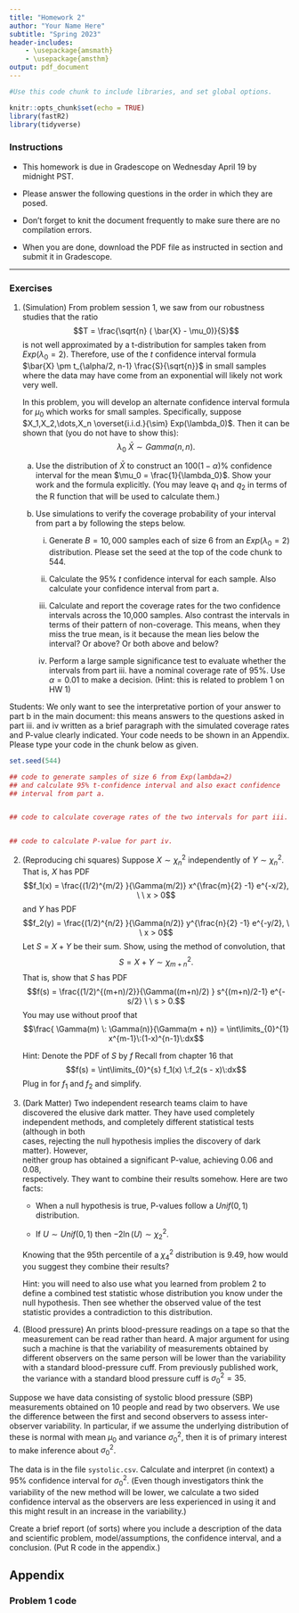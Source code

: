 ```yaml
---
title: "Homework 2"
author: "Your Name Here"
subtitle: "Spring 2023"
header-includes:
    - \usepackage{amsmath}
    - \usepackage{amsthm}
output: pdf_document
---
```


```r
#Use this code chunk to include libraries, and set global options.

knitr::opts_chunk$set(echo = TRUE)
library(fastR2)
library(tidyverse)

```

### Instructions

- This homework is due in Gradescope on Wednesday April 19 by midnight PST.

- Please answer the following questions in the order in which they are posed. 

- Don't forget to knit the document frequently to make sure there are no compilation errors. 

- When you are done, download the PDF file as instructed in section and submit it in Gradescope. 

* * *

### Exercises

1. (Simulation) From problem session 1, we saw from our robustness studies that the ratio 
$$T = \frac{\sqrt{n} ( \bar{X} - \mu_0)}{S}$$
is not well approximated by a t-distribution for \underline{small} samples taken from $Exp(\lambda_0=2)$. Therefore, use of the $t$ confidence interval formula $\bar{X} \pm t_{\alpha/2, n-1} \frac{S}{\sqrt{n}}$ in small samples where the data may have come from an exponential will likely not work very well. 
	
	  In this problem, you will develop an alternate confidence interval formula for $\mu_0$ which works for small samples. Specifically, suppose $X_1,X_2,\dots,X_n \overset{i.i.d.}{\sim} Exp(\lambda_0)$. Then it can be shown that (you do not have to show this):
	$$\lambda_0\:\bar{X} \sim Gamma(n, n).$$ 
	
	a.  Use the distribution of $\bar{X}$ to construct an \emph{equal tailed} $100 (1-\alpha)$\% confidence interval for the mean $\mu_0 = \frac{1}{\lambda_0}$. Show your work and the formula explicitly. (You may leave $q_1$ and $q_2$ in terms of the R function that will be used to calculate them.)

	b.  Use simulations to verify the coverage probability of your interval from part a by following the steps below. 
	
    	  i. Generate $B = 10,000$ samples each of size 6 from an $Exp(\lambda_0 = 2)$ distribution. Please set the seed at the top of the code chunk to 544.
    	  
    	  ii. Calculate the 95% $t$ confidence interval for each sample. Also calculate your confidence interval from part a. 
    	  
    	  iii. Calculate and report the coverage rates for the two confidence intervals across the 10,000 samples. Also contrast the intervals in terms of their pattern of non-coverage. This means, when they miss the true mean, is it because the mean lies below the interval? Or above? Or both above and below?
    	  
    	  iv. Perform a large sample significance test to evaluate whether the intervals from part iii. have a nominal coverage rate of 95%. Use $\alpha = 0.01$ to make a decision. (Hint: this is related to problem 1 on HW 1)

Students: We only want to see the interpretative portion of your answer to part b in the main document: this means answers to the questions asked in part iii. and iv written as a brief paragraph with the simulated coverage rates and P-value clearly indicated. Your code needs to be shown in an Appendix.  Please type your code in the chunk below as given.



```r
set.seed(544)

## code to generate samples of size 6 from Exp(lambda=2)
## and calculate 95% t-confidence interval and also exact confidence
## interval from part a.


## code to calculate coverage rates of the two intervals for part iii.


## code to calculate P-value for part iv.
```


2. (Reproducing chi squares) Suppose $X \sim \chi^2_{n}$ independently of $Y \sim \chi^2_{n}$. That is, $X$ has PDF
$$f_1(x) = \frac{(1/2)^{m/2} }{\Gamma(m/2)} x^{\frac{m}{2} -1} e^{-x/2}, \ \ x > 0$$
and $Y$ has PDF
$$f_2(y) = \frac{(1/2)^{n/2} }{\Gamma(n/2)} y^{\frac{n}{2} -1} e^{-y/2}, \ \ x > 0$$
Let $S = X + Y$ be their sum.   Show, using the method of convolution, that $$S = X + Y \sim \chi^2_{m+n}.$$ That is, show that
$S$ has PDF
$$f(s) = \frac{(1/2)^{(m+n)/2}}{\Gamma((m+n)/2) } s^{(m+n)/2-1} e^{-s/2} \ \ s > 0.$$
You may use without proof that
$$\frac{ \Gamma(m) \: \Gamma(n)}{\Gamma(m + n)} = \int\limits_{0}^{1} x^{m-1}\:(1-x)^{n-1}\:dx$$


    Hint: Denote the PDF of $S$ by $f$ Recall from chapter 16 that
$$f(s) = \int\limits_{0}^{s} f_1(x) \:f_2(s - x)\:dx$$ Plug in for $f_1$ and $f_2$ and simplify.

3. (Dark Matter) Two	independent	research teams	claim	to	have	discovered	the	elusive	dark	matter.	They	have	used completely	
independent	methods,	and	completely	different	statistical	tests	(although	in	both	
cases,	rejecting	the	null	hypothesis	implies	the	discovery	of	dark	matter).	However,	
neither	group	has	obtained	a	significant	P-value,	achieving	0.06	and	0.08,	
respectively.	They	want	to	combine	their	results	somehow. Here are two facts:

   - When a null hypothesis is true, P-values follow a $Unif(0,1)$ distribution.   
   
   - If $U \sim Unif(0,1)$ then $-2 \ln(U) \sim \chi^2_{2}$. 
   
    Knowing that the 95th percentile of a $\chi^2_{4}$ distribution is 9.49, how would you suggest they combine their results? 

    Hint: you will need to also use what you learned from problem 2 to define a combined test statistic whose distribution you know under the null hypothesis. Then see whether the observed value of the test statistic provides a contradiction to this distribution.
    
   

4. (Blood pressure) An \emph{Arterisonde machine}  prints blood-pressure readings on a tape so that the measurement can be read rather than heard. A major argument for using such a machine is that the variability of measurements obtained by different observers on the same person will be lower than the variability  with a standard blood-pressure cuff. From previously published work, the variance with a standard blood pressure cuff is $\sigma_0^2=35$.

Suppose we have data consisting of systolic blood pressure (SBP) measurements obtained on 10 people and read by two observers. We use the difference between the first and second observers to assess inter-observer variability. In particular, if we assume the underlying distribution of these \textbf{differences} is normal with mean $\mu_0$ and variance $\sigma^2_0$, then it is of primary interest to make inference about $\sigma^2_0$.

The data is in the file `systolic.csv`. Calculate and interpret (in context) a 95% confidence interval for $\sigma_0^2$.   (Even though investigators think the variability of the new method will be lower, we calculate a two sided confidence interval as the observers are less experienced in using it and this might result in an increase in the variability.)

Create a brief report (of sorts) where you include a description of the data and scientific problem, model/assumptions, the confidence interval, and a conclusion. (Put R code in the appendix.)  






## Appendix 

### Problem 1 code

```r


```